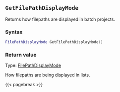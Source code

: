 ## `GetFilePathDisplayMode`

Returns how filepaths\index{file paths!display in batch projects} are displayed in batch projects.

### Syntax {-}

``` .lua
FilePathDisplayMode GetFilePathDisplayMode()
```

### Return value {-}

Type: [FilePathDisplayMode](#filepathdisplaymode)

How filepaths are being displayed in lists.

{{< pagebreak >}}
